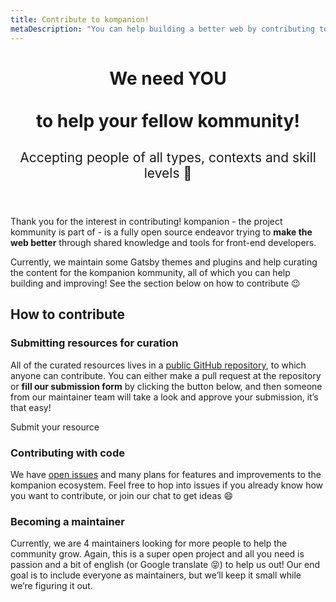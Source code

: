 ```yaml
---
title: Contribute to kompanion!
metaDescription: "You can help building a better web by contributing to kompanion through one of many options, learn more 😉"
---
```



<header class="text_center">
  <h1>We need <b style="color: var(--purple)">YOU</b><br></br> to help your fellow kommunity!</h1>
  <h2 style="font-family: var(--bodyFamily); font-weight: normal; text-align: center;">Accepting people of all types, contexts and skill levels 💜</h2>
</header>

Thank you for the interest in contributing! kompanion - the project kommunity is part of - is a fully open source endeavor trying to **make the web better** through shared knowledge and tools for front-end developers.

Currently, we maintain some Gatsby themes and plugins and help curating the content for the kompanion kommunity, all of which you can help building and improving! See the section below on how to contribute 😉 

## How to contribute

### Submitting resources for curation

All of the curated resources lives in a [public GitHub repository](https://github.com/kompanion/kommunity-content), to which anyone can contribute. You can either make a pull request at the repository or **fill our submission form** by clicking the button below, and then someone from our maintainer team will take a look and approve your submission, it’s that easy!

<p><Link to="/submit" className="button button_primary">Submit your resource</Link></p>

### Contributing with code

We have [open issues](https://github.com/kompanion/kompanion/issues) and many plans for features and improvements to the kompanion ecosystem. Feel free to hop into issues if you already know how you want to contribute, or join our chat to get ideas 😄

### Becoming a maintainer

Currently, we are 4 maintainers looking for more people to help the community grow. Again, this is a super open project and all you need is passion and a bit of english (or Google translate 😝) to help us out! Our end goal is to include everyone as maintainers, but we’ll keep it small while we’re figuring it out.